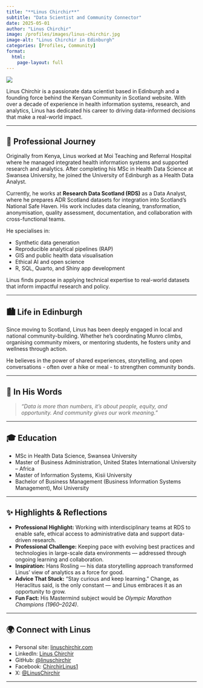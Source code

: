 ```yaml
---
title: "**Linus Chirchir**"
subtitle: "Data Scientist and Community Connector"
date: 2025-05-01
author: "Linus Chirchir"
image: /profiles/images/linus-chirchir.jpg
image-alt: "Linus Chirchir in Edinburgh"
categories: [Profiles, Community]
format:
  html:
    page-layout: full
---
```


![](../profiles/images/linus-chirchir.jpg)

Linus Chirchir is a passionate data scientist based in Edinburgh and a founding force behind the Kenyan Community in Scotland website. With over a decade of experience in health information systems, research, and analytics, Linus has dedicated his career to driving data-informed decisions that make a real-world impact.

---

## 💼 Professional Journey

Originally from Kenya, Linus worked at Moi Teaching and Referral Hospital where he managed integrated health information systems and supported research and analytics. After completing his MSc in Health Data Science at Swansea University, he joined the University of Edinburgh as a Health Data Analyst.

Currently, he works at **Research Data Scotland (RDS)** as a Data Analyst, where he prepares ADR Scotland datasets for integration into Scotland’s National Safe Haven. His work includes data cleaning, transformation, anonymisation, quality assessment, documentation, and collaboration with cross-functional teams.

He specialises in:

- Synthetic data generation  
- Reproducible analytical pipelines (RAP)  
- GIS and public health data visualisation  
- Ethical AI and open science  
- R, SQL, Quarto, and Shiny app development  

Linus finds purpose in applying technical expertise to real-world datasets that inform impactful research and policy.

---

## 🏙️ Life in Edinburgh

Since moving to Scotland, Linus has been deeply engaged in local and national community-building. Whether he's coordinating Munro climbs, organising community mixers, or mentoring students, he fosters unity and wellness through action.

He believes in the power of shared experiences, storytelling, and open conversations - often over a hike or meal - to strengthen community bonds.

---

## 💬 In His Words

> *“Data is more than numbers, it’s about people, equity, and opportunity. And community gives our work meaning.”*

---

## 🎓 Education

- MSc in Health Data Science, Swansea University  
- Master of Business Administration, United States International University – Africa  
- Master of Information Systems, Kisii University  
- Bachelor of Business Management (Business Information Systems Management), Moi University  

---

## ✨ Highlights & Reflections

- **Professional Highlight:** Working with interdisciplinary teams at RDS to enable safe, ethical access to administrative data and support data-driven research.
- **Professional Challenge:** Keeping pace with evolving best practices and technologies in large-scale data environments — addressed through ongoing learning and collaboration.
- **Inspiration:** Hans Rosling — his data storytelling approach transformed Linus’ view of analytics as a force for good.
- **Advice That Stuck:** “Stay curious and keep learning.” Change, as Heraclitus said, is the only constant — and Linus embraces it as an opportunity to grow.
- **Fun Fact:** His Mastermind subject would be *Olympic Marathon Champions (1960–2024)*.

---

## 🌍 Connect with Linus

- Personal site: [linuschirchir.com](https://linuschirchir.com)  
- LinkedIn: [Linus Chirchir](https://www.linkedin.com/in/linuschirchir/)  
- GitHub: [@linuschirchir](https://github.com/linuschirchir)  
- Facebook: [ChirchirLinus1](https://www.facebook.com/ChirchirLinus1)  
- X: [@LinusChirchir](https://x.com/LinusChirchir)

---
